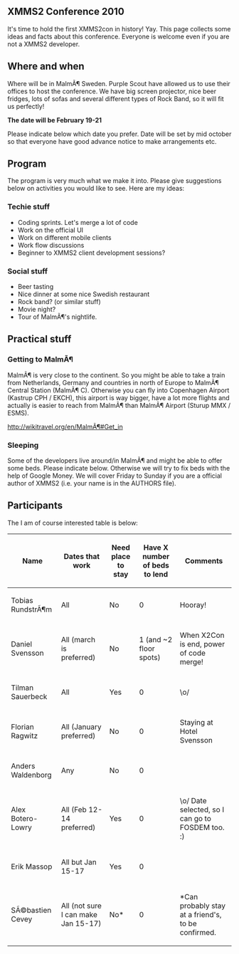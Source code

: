 == XMMS2 Conference 2010 ==
It's time to hold the first XMMS2con in history! Yay. This page collects some ideas and facts about this conference. Everyone is welcome even if you are not a XMMS2 developer.

== Where and when ==
Where will be in MalmÃ¶ Sweden. Purple Scout have allowed us to use their offices to host the conference. We have big screen projector, nice beer fridges, lots of sofas and several different types of Rock Band, so it will fit us perfectly!

'''The date will be February 19-21'''

Please indicate below which date you prefer. Date will be set by mid october so that everyone have good advance notice to make arrangements etc.

== Program ==
The program is very much what we make it into. Please give suggestions below on activities you would like to see. Here are my ideas:

=== Techie stuff ===
* Coding sprints. Let's merge a lot of code
* Work on the official UI
* Work on different mobile clients
* Work flow discussions
* Beginner to XMMS2 client development sessions?

=== Social stuff ===
* Beer tasting
* Nice dinner at some nice Swedish restaurant
* Rock band? (or similar stuff)
* Movie night?
* Tour of MalmÃ¶'s nightlife.

== Practical stuff ==

=== Getting to MalmÃ¶ ===
MalmÃ¶ is very close to the continent. So you might be able to take a train from Netherlands, Germany and countries in north of Europe to MalmÃ¶ Central Station (MalmÃ¶ C). Otherwise you can fly into Copenhagen Airport (Kastrup CPH / EKCH), this airport is way bigger, have a lot more flights and actually is easier to reach from MalmÃ¶ than MalmÃ¶ Airport (Sturup MMX / ESMS).

http://wikitravel.org/en/MalmÃ¶#Get_in

=== Sleeping ===
Some of the developers live around/in MalmÃ¶ and might be able to offer some beds. Please indicate below. Otherwise we will try to fix beds with the help of Google Money. We will cover Friday to Sunday if you are a official author of XMMS2 (i.e. your name is in the AUTHORS file).

== Participants ==

The I am of course interested table is below:

{| class="wikitable" style="margin: 1em auto 1em auto;"
|+
! Name
! Dates that work
! Need place to stay
! Have X number of beds to lend
! Comments
|-
| Tobias RundstrÃ¶m 
| All 
| No 
| 0 
| Hooray!
|-
| Daniel Svensson
| All (march is preferred)
| No
| 1 (and ~2 floor spots)
| When X2Con is end, power of code merge!
|-
| Tilman Sauerbeck
| All
| Yes
| 0
| \o/
|-
| Florian Ragwitz
| All (January preferred)
| No
| 0
| Staying at Hotel Svensson
|-
| Anders Waldenborg
| Any
| No
| 0
| 
|-
| Alex Botero-Lowry
| All (Feb 12-14 preferred) 
| Yes
| 0
| \o/ Date selected, so I can go to FOSDEM too. :)
|-
| Erik Massop
| All but Jan 15-17
| Yes
| 0
| 
|-
| SÃ©bastien Cevey
| All (not sure I can make Jan 15-17)
| No*
| 0
| *Can probably stay at a friend's, to be confirmed.
|}